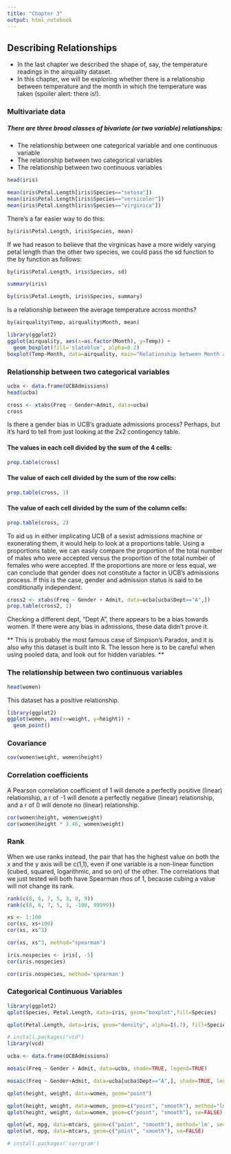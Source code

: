 ```yaml
---
title: "Chapter 3"
output: html_notebook
---
```


## Describing Relationships
- In the last chapter we described the shape of, say, the temperature readings in the airquality dataset.
- In this chapter, we will be exploring whether there is a relationship between temperature and the month in which the temperature was taken (spoiler alert: there is!).

### Multivariate data
##### There are three broad classes of bivariate (or two variable) relationships: 
- The relationship between one categorical variable and one continuous variable 
- The relationship between two categorical variables 
- The relationship between two continuous variables

```r
head(iris)
```

```r
mean(iris$Petal.Length[iris$Species=="setosa"])
mean(iris$Petal.Length[iris$Species=="versicolor"])
mean(iris$Petal.Length[iris$Species=="virginica"])
```

There's a far easier way to do this:
```r
by(iris$Petal.Length, iris$Species, mean)
```

If we had reason to believe that the virginicas have a more widely varying petal length than the other two species, we could pass the sd function to the by function as follows:
```r
by(iris$Petal.Length, iris$Species, sd)
```

```r
summary(iris)
```

```r
by(iris$Petal.Length, iris$Species, summary)
```

Is a relationship between the average temperature across months?
```r
by(airquality$Temp, airquality$Month, mean)
```

```r
library(ggplot2)
ggplot(airquality, aes(x=as.factor(Month), y=Temp)) +
  geom_boxplot(fill='slateblue', alpha=0.2)
boxplot(Temp~Month, data=airquality, main="Relationship between Month and Temp")

```

### Relationship between two categorical variables

```r
ucba <- data.frame(UCBAdmissions)
head(ucba)
```


```r
cross <- xtabs(Freq ~ Gender+Admit, data=ucba)
cross
```

Is there a gender bias in UCB's graduate admissions process? Perhaps, but it's hard to tell from just looking at the 2x2 contingency table.

#### The values in each cell divided by the sum of the 4 cells:
```r
prop.table(cross)
```

#### The value of each cell divided by the sum of the row cells:
```r
prop.table(cross, 1)
```

#### The value of each cell divided by the sum of the column cells:

```r
prop.table(cross, 2)
```

To aid us in either implicating UCB of a sexist admissions machine or exonerating them, it would help to look at a proportions table. Using a proportions table, we can easily compare the proportion of the total number of males who were accepted versus the proportion of the total number of females who were accepted. If the proportions are more or less equal, we can conclude that gender does not constitute a factor in UCB's admissions process. If this is the case, gender and admission status is said to be conditionally independent.

```r
cross2 <- xtabs(Freq ~ Gender + Admit, data=ucba[ucba$Dept=="A",])
prop.table(cross2, 1)
```

Checking a different dept, "Dept A", there appears to be a bias towards women. If there were any bias in admissions, these data didn't prove it.


** This is probably the most famous case of Simpson's Paradox, and it is also why this dataset is built into R. The lesson here is to be careful when using pooled data, and look out for hidden variables. **

### The relationship between two continuous variables
```r
head(women)
```

This dataset has a positive relationship.

```r
library(ggplot2)
ggplot(women, aes(x=weight, y=height)) + 
  geom_point()
```

### Covariance

```r
cov(women$weight, women$height)
```

### Correlation coefficients

A Pearson correlation coefficient of 1 will denote a perfectly positive (linear) relationship, a r of -1 will denote a perfectly negative (linear) relationship, and a r of 0 will denote no (linear) relationship.
```r
cor(women$height, women$weight)
cor(women$height * 3.46, women$weight)
```
### Rank
When we use ranks instead, the pair that has the highest value on both the x and the y axis will be c(1,1), even if one variable is a non-linear function (cubed, squared, logarithmic, and so on) of the other. The correlations that we just tested will both have Spearman rhos of 1, because cubing a value will not change its rank.
```r
rank(c(8, 6, 7, 5, 3, 0, 9))
rank(c(8, 6, 7, 5, 3, -100, 99999))
```

```r
xs <- 1:100
cor(xs, xs+100)
cor(xs, xs^3)
```

```r
cor(xs, xs^3, method="spearman")
```

```r
iris.nospecies <- iris[, -5]
cor(iris.nospecies)
```

```r
cor(iris.nospecies, method='spearman')
```


### Categorical Continuous Variables


```r
library(ggplot2)
qplot(Species, Petal.Length, data=iris, geom="boxplot",fill=Species)
```

```r
qplot(Petal.Length, data=iris, geom="density", alpha=I(.7), fill=Species)
```

```r
# install.packages("vcd")
library(vcd)

ucba <- data.frame(UCBAdmissions)
```
```r
mosaic(Freq ~ Gender + Admit, data=ucba, shade=TRUE, legend=TRUE)
```
```r
mosaic(Freq ~ Gender+Admit, data=ucba[ucba$Dept=="A",], shade=TRUE, legend=FALSE)
```
```r
qplot(height, weight, data=women, geom="point")
```

```r
qplot(height, weight, data=women, geom=c("point", "smooth"), method="lm", se=FALSE)
qplot(height, weight, data=women, geom=c("point", "smooth"), se=FALSE)
```
```r
qplot(wt, mpg, data=mtcars, geom=c("point", "smooth"), method='lm', se=FALSE)
qplot(wt, mpg, data=mtcars, geom=c("point", "smooth"), se=FALSE)
```

```r
# install.packages('corrgram')
```

